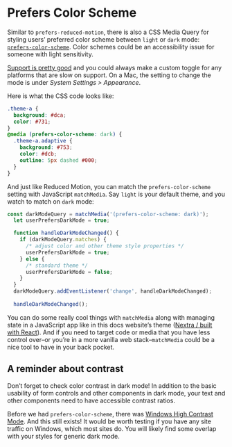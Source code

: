 
# Prefers Color Scheme

Similar to `prefers-reduced-motion`, there is also a CSS Media Query for styling users’ preferred color scheme between `light` or `dark` mode: [`prefers-color-scheme`](https://developer.mozilla.org/en-US/docs/Web/CSS/@media/prefers-color-scheme). Color schemes could be an accessibility issue for someone with light sensitivity.

[Support is pretty good](https://caniuse.com/?search=prefers-color-scheme) and you could always make a custom toggle for any platforms that are slow on support. On a Mac, the setting to change the mode is under _System Settings > Appearance_.

Here is what the CSS code looks like:

```css
.theme-a {
  background: #dca;
  color: #731;
}
@media (prefers-color-scheme: dark) {
  .theme-a.adaptive {
    background: #753;
    color: #dcb;
    outline: 5px dashed #000;
  }
}
```

And just like Reduced Motion, you can match the `prefers-color-scheme` setting with JavaScript `matchMedia`. Say `light` is your default theme, and you watch to match on `dark` mode:

```javascript
const darkModeQuery = matchMedia('(prefers-color-scheme: dark)');
  let userPrefersDarkMode = true;

  function handleDarkModeChanged() {
    if (darkModeQuery.matches) {
      /* adjust color and other theme style properties */
      userPrefersDarkMode = true;
    } else {
      /* standard theme */
      userPrefersDarkMode = false;
    }
  }
  darkModeQuery.addEventListener('change', handleDarkModeChanged);
  
  handleDarkModeChanged();
```

You can do some really cool things with `matchMedia` along with managing state in a JavaScript app like in this docs website’s theme ([Nextra / built with React](https://github.com/shuding/nextra/blob/66798f8e7f92cca80f2d62d19f9db5667bcc62ef/packages/nextra-theme-docs/src/components/theme-switch.tsx)). And if you need to target code or media that you have less control over–or you’re in a more vanilla web stack–`matchMedia` could be a nice tool to have in your back pocket.

## A reminder about contrast

Don’t forget to check color contrast in dark mode! In addition to the basic usability of form controls and other components in dark mode, your text and other components need to have accessible contrast ratios.

Before we had `prefers-color-scheme`, there was [Windows High Contrast Mode](https://blogs.windows.com/msedgedev/2020/09/17/styling-for-windows-high-contrast-with-new-standards-for-forced-colors/). And this still exists! It would be worth testing if you have any site traffic on Windows, which most sites do. You will likely find some overlap with your styles for generic dark mode.
